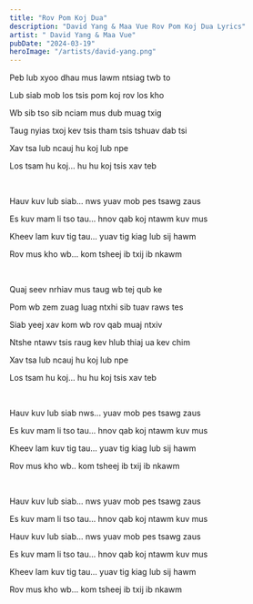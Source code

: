```yaml
---
title: "Rov Pom Koj Dua"
description: "David Yang & Maa Vue Rov Pom Koj Dua Lyrics"
artist: " David Yang & Maa Vue"
pubDate: "2024-03-19"
heroImage: "/artists/david-yang.png"
---
```


Peb lub xyoo dhau mus lawm ntsiag twb to

Lub siab mob los tsis pom koj rov los kho

Wb sib tso sib nciam mus dub muag txig

Taug nyias txoj kev tsis tham tsis tshuav dab tsi

Xav tsa lub ncauj hu koj lub npe

Los tsam hu koj... hu hu koj tsis xav teb

<br />

Hauv kuv lub siab... nws yuav mob pes tsawg zaus

Es kuv mam li tso tau... hnov qab koj ntawm kuv mus

Kheev lam kuv tig tau... yuav tig kiag lub sij hawm

Rov mus kho wb... kom tsheej ib txij ib nkawm

<br />

Quaj seev nrhiav mus taug wb tej qub ke

Pom wb zem zuag luag ntxhi sib tuav raws tes

Siab yeej xav kom wb rov qab muaj ntxiv

Ntshe ntawv tsis raug kev hlub thiaj ua kev chim

Xav tsa lub ncauj hu koj lub npe

Los tsam hu koj... hu hu koj tsis xav teb

<br />

Hauv kuv lub siab nws... yuav mob pes tsawg zaus

Es kuv mam li tso tau... hnov qab koj ntawm kuv mus

Kheev lam kuv tig tau... yuav tig kiag lub sij hawm

Rov mus kho wb.. kom tsheej ib txij ib nkawm

<br />

Hauv kuv lub siab... nws yuav mob pes tsawg zaus

Es kuv mam li tso tau... hnov qab koj ntawm kuv mus

Hauv kuv lub siab... nws yuav mob pes tsawg zaus

Es kuv mam li tso tau... hnov qab koj ntawm kuv mus

Kheev lam kuv tig tau... yuav tig kiag lub sij hawm

Rov mus kho wb... kom tsheej ib txij ib nkawm
